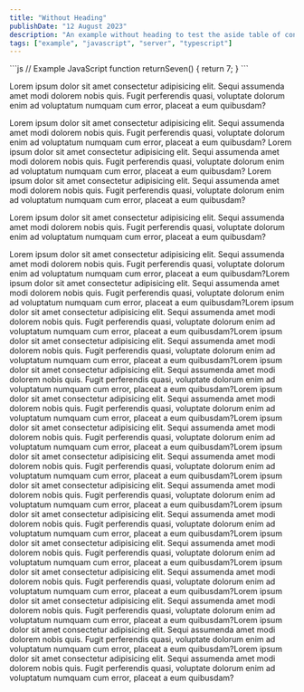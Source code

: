 ```yaml
---
title: "Without Heading"
publishDate: "12 August 2023"
description: "An example without heading to test the aside table of contents"
tags: ["example", "javascript", "server", "typescript"]
---
```



<PreHeader lang="javascript">
```js
// Example JavaScript
function returnSeven() {
	return 7;
}
```
</PreHeader>

Lorem ipsum dolor sit amet consectetur adipisicing elit. Sequi assumenda amet modi dolorem nobis quis. Fugit perferendis quasi, voluptate dolorum enim ad voluptatum numquam cum error, placeat a eum quibusdam?

Lorem ipsum dolor sit amet consectetur adipisicing elit. Sequi assumenda amet modi dolorem nobis quis. Fugit perferendis quasi, voluptate dolorum enim ad voluptatum numquam cum error, placeat a eum quibusdam?
Lorem ipsum dolor sit amet consectetur adipisicing elit. Sequi assumenda amet modi dolorem nobis quis. Fugit perferendis quasi, voluptate dolorum enim ad voluptatum numquam cum error, placeat a eum quibusdam?
Lorem ipsum dolor sit amet consectetur adipisicing elit. Sequi assumenda amet modi dolorem nobis quis. Fugit perferendis quasi, voluptate dolorum enim ad voluptatum numquam cum error, placeat a eum quibusdam?




Lorem ipsum dolor sit amet consectetur adipisicing elit. Sequi assumenda amet modi dolorem nobis quis. Fugit perferendis quasi, voluptate dolorum enim ad voluptatum numquam cum error, placeat a eum quibusdam?


Lorem ipsum dolor sit amet consectetur adipisicing elit. Sequi assumenda amet modi dolorem nobis quis. Fugit perferendis quasi, voluptate dolorum enim ad voluptatum numquam cum error, placeat a eum quibusdam?Lorem ipsum dolor sit amet consectetur adipisicing elit. Sequi assumenda amet modi dolorem nobis quis. Fugit perferendis quasi, voluptate dolorum enim ad voluptatum numquam cum error, placeat a eum quibusdam?Lorem ipsum dolor sit amet consectetur adipisicing elit. Sequi assumenda amet modi dolorem nobis quis. Fugit perferendis quasi, voluptate dolorum enim ad voluptatum numquam cum error, placeat a eum quibusdam?Lorem ipsum dolor sit amet consectetur adipisicing elit. Sequi assumenda amet modi dolorem nobis quis. Fugit perferendis quasi, voluptate dolorum enim ad voluptatum numquam cum error, placeat a eum quibusdam?Lorem ipsum dolor sit amet consectetur adipisicing elit. Sequi assumenda amet modi dolorem nobis quis. Fugit perferendis quasi, voluptate dolorum enim ad voluptatum numquam cum error, placeat a eum quibusdam?Lorem ipsum dolor sit amet consectetur adipisicing elit. Sequi assumenda amet modi dolorem nobis quis. Fugit perferendis quasi, voluptate dolorum enim ad voluptatum numquam cum error, placeat a eum quibusdam?Lorem ipsum dolor sit amet consectetur adipisicing elit. Sequi assumenda amet modi dolorem nobis quis. Fugit perferendis quasi, voluptate dolorum enim ad voluptatum numquam cum error, placeat a eum quibusdam?Lorem ipsum dolor sit amet consectetur adipisicing elit. Sequi assumenda amet modi dolorem nobis quis. Fugit perferendis quasi, voluptate dolorum enim ad voluptatum numquam cum error, placeat a eum quibusdam?Lorem ipsum dolor sit amet consectetur adipisicing elit. Sequi assumenda amet modi dolorem nobis quis. Fugit perferendis quasi, voluptate dolorum enim ad voluptatum numquam cum error, placeat a eum quibusdam?Lorem ipsum dolor sit amet consectetur adipisicing elit. Sequi assumenda amet modi dolorem nobis quis. Fugit perferendis quasi, voluptate dolorum enim ad voluptatum numquam cum error, placeat a eum quibusdam?Lorem ipsum dolor sit amet consectetur adipisicing elit. Sequi assumenda amet modi dolorem nobis quis. Fugit perferendis quasi, voluptate dolorum enim ad voluptatum numquam cum error, placeat a eum quibusdam?Lorem ipsum dolor sit amet consectetur adipisicing elit. Sequi assumenda amet modi dolorem nobis quis. Fugit perferendis quasi, voluptate dolorum enim ad voluptatum numquam cum error, placeat a eum quibusdam?Lorem ipsum dolor sit amet consectetur adipisicing elit. Sequi assumenda amet modi dolorem nobis quis. Fugit perferendis quasi, voluptate dolorum enim ad voluptatum numquam cum error, placeat a eum quibusdam?Lorem ipsum dolor sit amet consectetur adipisicing elit. Sequi assumenda amet modi dolorem nobis quis. Fugit perferendis quasi, voluptate dolorum enim ad voluptatum numquam cum error, placeat a eum quibusdam?Lorem ipsum dolor sit amet consectetur adipisicing elit. Sequi assumenda amet modi dolorem nobis quis. Fugit perferendis quasi, voluptate dolorum enim ad voluptatum numquam cum error, placeat a eum quibusdam?

